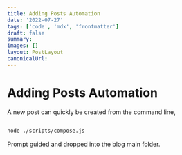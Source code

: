 ```yaml
---
title: Adding Posts Automation
date: '2022-07-27'
tags: ['code', 'mdx', 'frontmatter']
draft: false
summary:
images: []
layout: PostLayout
canonicalUrl:
---
```


# Adding Posts Automation

A new post can quickly be created from the command line,

```bash

node ./scripts/compose.js

```

Prompt guided and dropped into the blog main folder.
